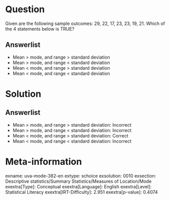Question
========

Given are the following sample outcomes: 29, 22, 17, 23, 23, 19, 21. Which of the 4 statements below is TRUE?

Answerlist
----------

* Mean > mode, and range > standard deviation
* Mean > mode, and range < standard deviation
* Mean < mode, and range > standard deviation
* Mean < mode, and range < standard deviation

Solution
========

Answerlist
----------

* Mean > mode, and range > standard deviation: Incorrect
* Mean > mode, and range < standard deviation: Incorrect
* Mean < mode, and range > standard deviation: Correct
* Mean < mode, and range < standard deviation: Incorrect

Meta-information
================
exname: uva-mode-382-en
extype: schoice
exsolution: 0010
exsection: Descriptive statistics/Summary Statistics/Measures of Location/Mode
exextra[Type]: Conceptual
exextra[Language]: English
exextra[Level]: Statistical Literacy
exextra[IRT-Difficulty]: 2.951
exextra[p-value]: 0.4074
